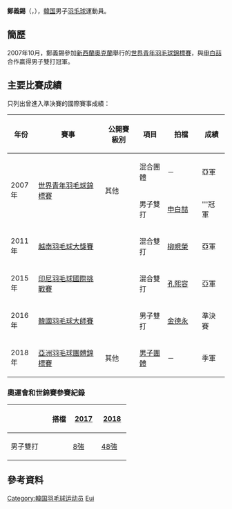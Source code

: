 {{noteTA|G1=Badminton}}
{{Infobox 羽球選手
| playername              = 鄭義錫<br/>{{lang|ko|정의석}}<br/><small>({{lang|en|Chung Eui Seok}})</small>
| image                   = 
| size                    = 
| caption                 = 
| birth_name              = 
| date_of_birth           = {{birth_date_and_age|1989|11|28}}
| place_of_birth          = 
| height                  = 
| weight                  = 
| event                   = 男子雙打、混合雙打
| country                 = {{KOR}}
| years_started           = 
| handedness              = 
| coach                   = 
| highest_ranking         = 第84位（男雙-[[金大恩_(羽毛球運動員)|金大恩]]）
| date_of_highest_ranking = 2010年12月9日 <ref name="ranking">{{en}}[http://bwfcontent.tournamentsoftware.com/ranking/player.aspx?id=11906&player=108096 BWF World Ranking - Ranking of CHUNG Eui Seok (99472)]</ref>
| current_ranking         = 第122位（男雙-[[金德永|金德永]]）<br/>第459位（男雙-[[金大恩_(羽毛球運動員)|金大恩]]）<br/>第177位（混雙-[[孔熙容|孔熙容]]）<br/>第303位（混雙-[[蔡侑玎|蔡侑玎]]）<br/>第506位（混雙-[[金慧麟|金慧麟]]）
| date_of_current_ranking = 2016年9月22日 <ref>{{en}}[http://bwfcontent.tournamentsoftware.com/ranking/category.aspx?id=11906&category=474 BWF World Ranking - BWF世界排名榜 (9/22/2016) - Men's doubles]</ref><ref>{{en}}[http://bwfcontent.tournamentsoftware.com/ranking/category.aspx?id=11906&category=476 BWF World Ranking - BWF世界排名榜 (9/22/2016) - Mixed doubles] {{Wayback|url=http://bwfcontent.tournamentsoftware.com/ranking/category.aspx?id=11906&category=476 |date=20170305063245 }}</ref>
| played                  = 0勝–2負（男單）<br/>38勝–34負（男雙）<br/>21勝–18負（混雙）
| titles                  = 
| bwf_profile             = B3329EC4-D991-4420-9600-A6746DCA8D08
| bwf_id                  = 99472
| updated                 = 2016年9月29日
}}
{{MedalTableTop}}
{{MedalSport | 男子[[羽毛球|羽毛球]]}}
{{MedalCountry | {{KOR}}}}
{{MedalCompetition | [[亞洲羽毛球團體錦標賽|亞洲羽毛球團體錦標賽]]}}
{{MedalBronze| [[2018年亞洲羽毛球團體錦標賽|2018年 亞羅士打]] | [[2018年亞洲羽毛球團體錦標賽男子團體比賽|男子團體]] }}
{{MedalCompetition | [[世界青年羽毛球錦標賽|世界青年羽毛球錦標賽]]}}
{{MedalGold  | [[2007年世界青年羽毛球錦標賽|2007年 奧克蘭]] | 男子雙打 }}
{{MedalSilver| [[2007年世界青年羽毛球錦標賽|2007年 奧克蘭]] | 混合團體 }}
{{MedalBottom}}
'''鄭義錫'''（{{lang-ko|'''정의석'''}}，{{bd|1989年|11月28日||}}），[[韓国|韓国]]男子[[羽毛球|羽毛球]]運動員。

==簡歷==
2007年10月，鄭義錫參加[[新西蘭|新西蘭]][[奧克蘭|奧克蘭]]舉行的[[2007年世界青年羽毛球錦標賽|世界青年羽毛球錦標賽]]，與[[申白喆|申白喆]]合作贏得男子雙打冠軍。

==主要比賽成績==
只列出曾進入準決賽的國際賽事成績：
{| class=wikitable style="text-align:center; font-size:small;" 
!width="50"|年份
!width="180"|賽事
!width="80"|公開賽級別
!width="60"|項目
!width="80"|拍檔
!width="50"|成績
|-
!rowspan="2"|2007年
|rowspan="2"|[[2007年世界青年羽毛球錦標賽|世界青年羽毛球錦標賽]]
|rowspan="2"|其他
|混合團體
|－
|bgcolor="silver"|亞軍
|-
|男子雙打
|[[申白喆|申白喆]]
|bgcolor="gold"|'''冠軍
|-
!rowspan="1"|2011年
|[[2011年越南羽毛球大獎賽|越南羽毛球大獎賽]]
|{{BWFGP}}
|混合雙打
|[[柳晛榮|柳晛榮]]
|bgcolor="silver"|亞軍
|-
!rowspan="1"|2015年
|[[2015年印度尼西亞羽毛球國際挑戰賽|印尼羽毛球國際挑戰賽]]
|{{BWFIC}}
|混合雙打
|[[孔熙容|孔熙容]]
|bgcolor="silver"|亞軍
|-
!rowspan="1"|2016年
|[[2016年韓國羽毛球大師賽|韓國羽毛球大師賽]]
|{{BWFGP}}
|男子雙打
|[[金德永|金德永]]
|bgcolor="#b8860b"|準決賽
|-
!rowspan="1"|2018年
|[[2018年亞洲羽毛球團體錦標賽|亞洲羽毛球團體錦標賽]]
|其他
|[[2018年亞洲羽毛球團體錦標賽男子團體比賽|男子團體]]
|－
|bgcolor="#b8860b"|季軍
|}
{{BWF賽事級別索引}}

===奧運會和世錦賽參賽紀錄===
{| class=wikitable style="text-align:center; font-size:small;" 
!
!搭檔
!width="50"|[[2017年世界羽毛球錦標賽|2017]]
!width="50"|[[2018年世界羽毛球錦標賽|2018]]
|-
!width="80"|男子雙打
|align="left"|{{nowrap|[[金德永|金德永]]}}
|[[2017年世界羽毛球錦標賽男子雙打項目|8強]]
|[[2018年世界羽毛球錦標賽男子雙打項目|48強]]
|}

==參考資料==
{{Reflist}}

{{DEFAULTSORT:Chung Eui Seok}}
[[Category:韓国羽毛球运动员|Category:韓国羽毛球运动员]]
[[Category:鄭姓|Eui]]